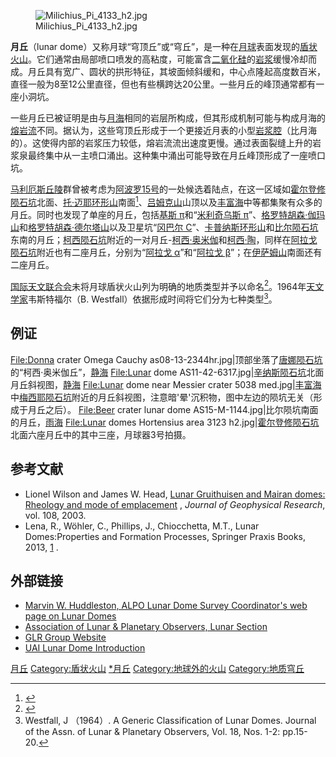 [[File:Milichius_Pi_4133_h2.jpg|thumb]]

'''月丘'''（lunar dome）又称月球“穹顶丘”或“穹丘”，是一种在[[月球|月球]]表面发现的[[盾状火山|盾状火山]]。它们通常由局部喷口喷发的高粘度，可能富含[[二氧化硅|二氧化硅]]的[[岩浆|岩浆]]缓慢冷却而成。月丘具有宽广、圆状的拱形特征，其坡面倾斜缓和，中心点隆起高度数百米，直径一般为8至12公里直径，但也有些横跨达20公里。一些月丘的峰顶通常都有一座小洞坑。

一些月丘已被证明是由与[[月海|月海]]相同的岩层所构成，但其形成机制可能与构成月海的[[熔岩流|熔岩流]]不同。据认为，这些穹顶丘形成于一个更接近月表的小型[[岩浆房|岩浆腔]]（比月海的）。这使得内部的岩浆压力较低，熔岩流流出速度更慢。通过表面裂缝上升的岩浆泉最终集中从一主喷口涌出。这种集中涌出可能导致在月丘峰顶形成了一座喷口坑。

[[马利厄斯丘陵|马利厄斯丘陵]]群曾被考虑为[[阿波罗15号|阿波罗15号]]的一处候选着陆点，在这一区域如[[霍尔登修陨石坑|霍尔登修陨石坑]]北面、[[托·迈耶环形山|托·迈耶环形山]]南面<ref>{{Cite web |url=http://articles.adsabs.harvard.edu/cgi-bin/nph-iarticle_query?1980M%26P....22..235H&data_type=PDF_HIGH&whole_paper=YES&type=PRINTER&filetype=.pdf |title=The domed concentration in the region around the craters Hortensius, Milichius and T. Mayer. |access-date=2021-12-26 |archive-date=2020-11-27 |archive-url=https://web.archive.org/web/20201127020205/http://articles.adsabs.harvard.edu/cgi-bin/nph-iarticle_query?1980M%26P....22..235H&data_type=PDF_HIGH&whole_paper=YES&type=PRINTER&filetype=.pdf |dead-url=no }}</ref>、[[吕姆克山|吕姆克山]]山顶以及[[丰富海|丰富海]]中等都集聚有众多的月丘。同时也发现了单座的月丘，包括[[基斯陨石坑|基斯 π]]和“[[米利奇乌斯陨石坑|米利奇乌斯 π]]”、[[格罗特胡森·伽玛山|格罗特胡森·伽玛山]]和[[格罗特胡森·德尔塔山|格罗特胡森·德尔塔山]]以及卫星坑“[[冈巴尔陨石坑|冈巴尔 C]]”、[[卡普纳斯环形山|卡普纳斯环形山]]和[[比尔陨石坑|比尔陨石坑]]东南的月丘；[[柯西陨石坑|柯西陨石坑]]附近的一对月丘-[[柯西陨石坑|柯西·奥米伽]]和[[柯西陨石坑|柯西·陶]]，同样在[[阿拉戈陨石坑|阿拉戈陨石坑]]附近也有二座月丘，分别为“[[阿拉戈陨石坑|阿拉戈 α]]”和“[[阿拉戈陨石坑|阿拉戈 β]]”；在[[伊萨姆山|伊萨姆山]]南面还有二座月丘。

[[国际天文联合会|国际天文联合会]]未将月球盾状火山列为明确的地质类型并予以命名<ref>{{Cite web |url=http://the-moon.wikispaces.com/Domes |title=About shield volcanoes onwikien The Moon |access-date=2016-04-05 |archive-date=2018-05-31 |archive-url=https://web.archive.org/web/20180531115538/http://the-moon.wikispaces.com/Domes |dead-url=yes }}</ref>。1964年[[天文学家|天文学家]]韦斯特福尔（B. Westfall）依据形成时间将它们分为七种类型<ref>Westfall, J （1964）. A Generic Classification of Lunar Domes. Journal of the Assn. of Lunar & Planetary Observers, Vol. 18, Nos. 1-2: pp.15-20.</ref>。

==例证 ==
<gallery>
File:Donna crater Omega Cauchy as08-13-2344hr.jpg|顶部坐落了[[唐娜陨石坑|唐娜陨石坑]]的“柯西·奥米伽丘”，[[静海|静海]]
File:Lunar dome AS11-42-6317.jpg|[[辛纳斯陨石坑|辛纳斯陨石坑]]北面月丘斜视图，[[静海|静海]]
File:Lunar dome near Messier crater 5038 med.jpg|[[丰富海|丰富海]]中[[梅西耶陨石坑|梅西耶陨石坑]]附近的月丘斜视图，注意暗'晕'沉积物，图中左边的陨坑无关（形成于月丘之后）。
File:Beer crater lunar dome AS15-M-1144.jpg|比尔陨坑南面的月丘，[[雨海|雨海]]
File:Lunar domes Hortensius area 3123 h2.jpg|[[霍尔登修陨石坑|霍尔登修陨石坑]]北面六座月丘中的其中三座，月球器3号拍摄。
</gallery>

==参考文献==
{{reflist}}
* Lionel Wilson and James W. Head, [http://www.agu.org/pubs/crossref/2003/2002JE001909.shtml Lunar Gruithuisen and Mairan domes: Rheology and mode of emplacement] {{Wayback|url=http://www.agu.org/pubs/crossref/2003/2002JE001909.shtml |date=20070312071105 }}, ''Journal of Geophysical Research'', vol. 108, 2003.
* Lena, R., Wöhler, C., Phillips, J., Chiocchetta, M.T., Lunar Domes:Properties and Formation Processes, Springer Praxis Books, 2013, [http://www.springer.com/astronomy/astrophysics+and+astroparticles/book/978-88-470-2636-0] {{Wayback|url=http://www.springer.com/astronomy/astrophysics+and+astroparticles/book/978-88-470-2636-0 |date=20140509161032 }}.

==外部链接==
*[https://www.webcitation.org/query?url=http://www.geocities.com/kc5lei/lunar_dome.html&date=2009-10-26+01:15:34 Marvin W. Huddleston, ALPO Lunar Dome Survey Coordinator's web page on Lunar Domes]
*[https://web.archive.org/web/20070517134848/http://www.lpl.arizona.edu/~rhill/alpo/lunar.html Association of Lunar & Planetary Observers, Lunar Section]
*[http://digilander.libero.it/gibbidomine/ GLR Group Website] {{Wayback|url=http://digilander.libero.it/gibbidomine/ |date=20210211090646 }}
*[https://web.archive.org/web/20060510090402/http://luna.uai.it/domi/lunar_domes.htm UAI Lunar Dome Introduction]

[[Category:月球地质特征|月丘]]
[[Category:盾状火山|Category:盾状火山]]
[[Category:火山穹丘|*月丘]]
[[Category:地球外的火山|Category:地球外的火山]]
[[Category:地质穹丘|Category:地质穹丘]]